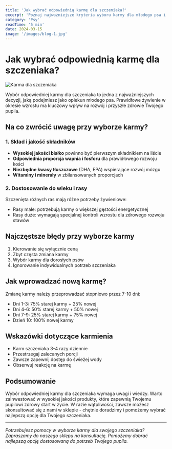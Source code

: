 ```yaml
---
title: 'Jak wybrać odpowiednią karmę dla szczeniaka?'
excerpt: 'Poznaj najważniejsze kryteria wyboru karmy dla młodego psa i dowiedz się, na co zwracać szczególną uwagę.'
category: 'Psy'
readTime: '5 min'
date: 2024-03-15
image: '/images/blog-1.jpg'
---
```


# Jak wybrać odpowiednią karmę dla szczeniaka?

<Image 
  src={dogFood} 
  alt="Karma dla szczeniaka" 
  width={800} 
  height={400}
  class="rounded-xl shadow-lg"
/>

Wybór odpowiedniej karmy dla szczeniaka to jedna z najważniejszych decyzji, jaką podejmiesz jako opiekun młodego psa. Prawidłowe żywienie w okresie wzrostu ma kluczowy wpływ na rozwój i przyszłe zdrowie Twojego pupila.

## Na co zwrócić uwagę przy wyborze karmy?

### 1. Skład i jakość składników

- **Wysokiej jakości białko** powinno być pierwszym składnikiem na liście
- **Odpowiednia proporcja wapnia i fosforu** dla prawidłowego rozwoju kości
- **Niezbędne kwasy tłuszczowe** (DHA, EPA) wspierające rozwój mózgu
- **Witaminy i minerały** w zbilansowanych proporcjach

### 2. Dostosowanie do wieku i rasy

Szczenięta różnych ras mają różne potrzeby żywieniowe:
- Rasy małe: potrzebują karmy o większej gęstości energetycznej
- Rasy duże: wymagają specjalnej kontroli wzrostu dla zdrowego rozwoju stawów

## Najczęstsze błędy przy wyborze karmy

1. Kierowanie się wyłącznie ceną
2. Zbyt częsta zmiana karmy
3. Wybór karmy dla dorosłych psów
4. Ignorowanie indywidualnych potrzeb szczeniaka

## Jak wprowadzać nową karmę?

Zmianę karmy należy przeprowadzać stopniowo przez 7-10 dni:
- Dni 1-3: 75% starej karmy + 25% nowej
- Dni 4-6: 50% starej karmy + 50% nowej
- Dni 7-9: 25% starej karmy + 75% nowej
- Dzień 10: 100% nowej karmy

## Wskazówki dotyczące karmienia

- Karm szczeniaka 3-4 razy dziennie
- Przestrzegaj zalecanych porcji
- Zawsze zapewnij dostęp do świeżej wody
- Obserwuj reakcję na karmę

## Podsumowanie

Wybór odpowiedniej karmy dla szczeniaka wymaga uwagi i wiedzy. Warto zainwestować w wysokiej jakości produkty, które zapewnią Twojemu pupilowi zdrowy start w życie. W razie wątpliwości, zawsze możesz skonsultować się z nami w sklepie - chętnie doradzimy i pomożemy wybrać najlepszą opcję dla Twojego szczeniaka.

---

*Potrzebujesz pomocy w wyborze karmy dla swojego szczeniaka? Zapraszamy do naszego sklepu na konsultację. Pomożemy dobrać najlepszą opcję dostosowaną do potrzeb Twojego pupila.* 